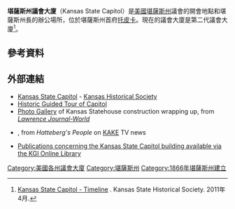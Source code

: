 {{Infobox NRHP
| name = 堪薩斯州議會大廈
| nrhp_type =
| image =Kansas_state_capitol_building.jpg|
| image_size = 350px
| caption =議會大廈
| location = {{USA}}[[堪薩斯州|堪薩斯州]][[托皮卡|托皮卡]]<br/>SW 8th & SW Van Buren
| locmapin = Kansas#USA
| built = 1866年–1903年
| builder = 
| architect = E. Townsend Mix
| architecture =  French Renaissance
| added =1971年9月3日
| area = {{convert|20|acre}}
| refnum = 71000330<ref name="nris">{{NRISref|version=2013a}}</ref>
| coordinates = {{coord|39|2|53|N|95|40|41|W|display=inline,title}}
}}
'''堪薩斯州議會大廈'''（Kansas State Capitol）是[[美國|美國]][[堪薩斯州|堪薩斯州]]議會的開會地點和堪薩斯州長的辦公場所，位於堪薩斯州首府[[托皮卡|托皮卡]]。現在的議會大廈是第二代議會大廈<ref name="timeline">[http://www.kshs.org/kansapedia/kansas-state-capitol-timeline/16832 Kansas State Capitol - Timeline] {{Wayback|url=http://www.kshs.org/kansapedia/kansas-state-capitol-timeline/16832 |date=20151221084812 }}. Kansas State Historical Society. 2011年4月.</ref>。
==參考資料==
{{reflist}}
==外部連結==
{{Commons category}}
* [http://www.kshs.org/places/capitol/index.htm Kansas State Capitol] {{Wayback|url=http://www.kshs.org/places/capitol/index.htm |date=20100924161534 }} - [[Kansas_Historical_Society|Kansas Historical Society]]
* [https://www.kshs.org/p/kansas-state-capitol-historic-tours/11711 Historic Guided Tour of Capitol] {{Wayback|url=https://www.kshs.org/p/kansas-state-capitol-historic-tours/11711 |date=20220302172755 }}
* [http://www2.ljworld.com/photos/galleries/2013/nov/14/kansas-statehouse-construction-wraps-ups/ Photo Gallery] {{Wayback|url=http://www2.ljworld.com/photos/galleries/2013/nov/14/kansas-statehouse-construction-wraps-ups/ |date=20220218061011 }} of Kansas Statehouse construction wrapping up, from ''[[Lawrence_Journal-World|Lawrence Journal-World]]''
* {{YouTube|ioN5eZCAPVI|Copper From Statehouse Dome Becomes Art}}, from ''Hatteberg's People'' on [[KAKE|KAKE]] TV news
* [https://cdm16884.contentdm.oclc.org/digital/search/searchterm/kansas%20state%20capitol/field/subjec/mode/exact/conn/and Publications concerning the Kansas State Capitol building available via the KGI Online Library] {{Wayback|url=https://cdm16884.contentdm.oclc.org/digital/search/searchterm/kansas%20state%20capitol/field/subjec/mode/exact/conn/and |date=20220218055452 }}

{{Kansas}}
{{US State Capitols}}
[[Category:美國各州議會大廈|Category:美國各州議會大廈]]
[[Category:堪薩斯州|Category:堪薩斯州]]
[[Category:1866年堪薩斯州建立|Category:1866年堪薩斯州建立]]